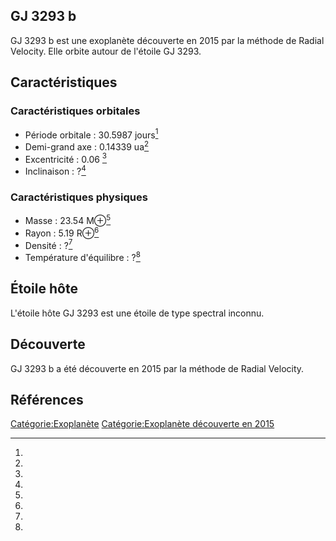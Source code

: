 == GJ 3293 b ==

{{Infobox Exoplanète
| nom = GJ 3293 b
| image = 
| légende = 
| étoile = GJ 3293
| constellation = 
| ascension_droite = 
| déclinaison = 
| distance = ?
| type_spectral = ?
| masse = 23.54 M⊕<ref></ref>
| rayon = 5.19 R⊕<ref></ref>
| densité = ?<ref></ref>
| gravité = ?<ref></ref>
| température = ?<ref></ref>
| période = 30.5987 j<ref></ref>
| demi_grand_axe = 0.14339 ua<ref></ref>
| excentricité = 0.06 <ref></ref>
| inclinaison = ?<ref></ref>
| méthode_découverte = Radial Velocity
| date_découverte = 2015
| statut = Confirmée
}}

GJ 3293 b est une exoplanète découverte en 2015 par la méthode de Radial Velocity. Elle orbite autour de l'étoile GJ 3293.

== Caractéristiques ==

=== Caractéristiques orbitales ===
* Période orbitale : 30.5987 jours<ref></ref>
* Demi-grand axe : 0.14339 ua<ref></ref>
* Excentricité : 0.06 <ref></ref>
* Inclinaison : ?<ref></ref>

=== Caractéristiques physiques ===
* Masse : 23.54 M⊕<ref></ref>
* Rayon : 5.19 R⊕<ref></ref>
* Densité : ?<ref></ref>
* Température d'équilibre : ?<ref></ref>

== Étoile hôte ==

{{Infobox Étoile
| nom = GJ 3293
| image = 
| légende = 
| constellation = 
| ascension_droite = 
| déclinaison = 
| distance = ?
| type_spectral = ?
| magnitude_absolue = 
| magnitude_apparente = 
| masse = ?<ref></ref>
| rayon = ?<ref></ref>
| température = ?<ref></ref>
| métallicité = ?<ref></ref>
| âge = ?<ref></ref>
}}

L'étoile hôte GJ 3293 est une étoile de type spectral inconnu.

== Découverte ==

GJ 3293 b a été découverte en 2015 par la méthode de Radial Velocity.

== Références ==
<references />

[[Catégorie:Exoplanète]]
[[Catégorie:Exoplanète découverte en 2015]]
